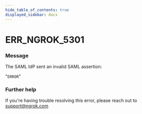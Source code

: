 ```yaml
---
hide_table_of_contents: true
displayed_sidebar: docs
---
```



# ERR_NGROK_5301

### Message

The SAML IdP sent an invalid SAML assertion:

"`ERROR`"

### Further help

If you're having trouble resolving this error, please reach out to [support@ngrok.com](mailto:support@ngrok.com?subject=Help%20with%20ERR_NGROK_5301)

<ErrorDetails error="err_ngrok_5301" />
